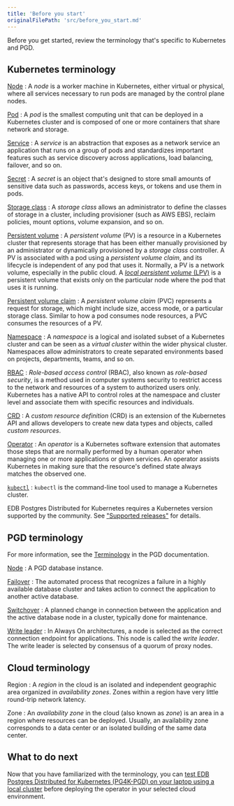 ```yaml
---
title: 'Before you start'
originalFilePath: 'src/before_you_start.md'
---
```


Before you get started, review the terminology that's
specific to Kubernetes and PGD.

## Kubernetes terminology

[Node](https://kubernetes.io/docs/concepts/architecture/nodes/)
: A *node* is a worker machine in Kubernetes, either virtual or physical, where
  all services necessary to run pods are managed by the control plane nodes.

[Pod](https://kubernetes.io/docs/concepts/workloads/pods/pod/)
: A *pod* is the smallest computing unit that can be deployed in a Kubernetes
  cluster and is composed of one or more containers that share network and
  storage.

[Service](https://kubernetes.io/docs/concepts/services-networking/service/)
: A *service* is an abstraction that exposes as a network service an
  application that runs on a group of pods and standardizes important features
  such as service discovery across applications, load balancing, failover, and so
  on.

[Secret](https://kubernetes.io/docs/concepts/configuration/secret/)
: A *secret* is an object that's designed to store small amounts of sensitive
  data such as passwords, access keys, or tokens and use them in pods.

[Storage class](https://kubernetes.io/docs/concepts/storage/storage-classes/)
: A *storage class* allows an administrator to define the classes of storage in
  a cluster, including provisioner (such as AWS EBS), reclaim policies, mount
  options, volume expansion, and so on.

[Persistent volume](https://kubernetes.io/docs/concepts/storage/persistent-volumes/)
: A *persistent volume* (PV) is a resource in a Kubernetes cluster that
  represents storage that has been either manually provisioned by an
  administrator or dynamically provisioned by a *storage class* controller. A PV
  is associated with a pod using a *persistent volume claim*, and its lifecycle is
  independent of any pod that uses it. Normally, a PV is a network volume,
  especially in the public cloud. A [*local persistent volume*
  (LPV)](https://kubernetes.io/docs/concepts/storage/volumes/#local) is a
  persistent volume that exists only on the particular node where the pod that
  uses it is running.

[Persistent volume claim](https://kubernetes.io/docs/concepts/storage/persistent-volumes/#persistentvolumeclaims)
: A *persistent volume claim* (PVC) represents a request for storage, which
  might include size, access mode, or a particular storage class. Similar to how
  a pod consumes node resources, a PVC consumes the resources of a PV.

[Namespace](https://kubernetes.io/docs/concepts/overview/working-with-objects/namespaces/)
: A *namespace* is a logical and isolated subset of a Kubernetes cluster and
  can be seen as a *virtual cluster* within the wider physical cluster.
  Namespaces allow administrators to create separated environments based on
  projects, departments, teams, and so on.

[RBAC](https://kubernetes.io/docs/reference/access-authn-authz/rbac/)
: *Role-based access control* (RBAC), also known as *role-based security*, is a
  method used in computer systems security to restrict access to the network and
  resources of a system to authorized users only. Kubernetes has a native API to
  control roles at the namespace and cluster level and associate them with
  specific resources and individuals.

[CRD](https://kubernetes.io/docs/concepts/extend-kubernetes/api-extension/custom-resources/)
: A *custom resource definition* (CRD) is an extension of the Kubernetes API
  and allows developers to create new data types and objects, called *custom
  resources*.

[Operator](https://kubernetes.io/docs/concepts/extend-kubernetes/operator/)
: An *operator* is a Kubernetes software extension that automates those steps
  that are normally performed by a human operator when managing one or more
  applications or given services. An operator assists Kubernetes in making sure
  that the resource's defined state always matches the observed one.

[`kubectl`](https://kubernetes.io/docs/reference/kubectl/overview/)
: `kubectl` is the command-line tool used to manage a Kubernetes cluster.

EDB Postgres Distributed for Kubernetes requires a Kubernetes version supported by the community. See
["Supported releases"](https://www.enterprisedb.com/resources/platform-compatibility#pgdk8s) for details.

## PGD terminology

For more information, see the
[Terminology](https://www.enterprisedb.com/docs/pgd/latest/terminology/) in the PGD documentation.

[Node](https://www.enterprisedb.com/docs/pgd/latest/terminology/#node)
: A PGD database instance.

[Failover](https://www.enterprisedb.com/docs/pgd/latest/terminology/#failover)
: The automated process that recognizes a failure in a highly available database cluster and takes action to connect the application to another active database.

[Switchover](https://www.enterprisedb.com/docs/pgd/latest/terminology/#switchover)
: A planned change in connection between the application and the active database node in a cluster, typically done for maintenance.

[Write leader](https://www.enterprisedb.com/docs/pgd/latest/terminology/#write-leader)
: In Always On architectures, a node is selected as the correct connection endpoint for applications. This node is called the *write leader*. The write leader is selected by consensus of a quorum of proxy nodes.

## Cloud terminology

Region
: A *region* in the cloud is an isolated and independent geographic area
  organized in *availability zones*. Zones within a region have very little
  round-trip network latency.

Zone
: An *availability zone* in the cloud (also known as *zone*) is an area in a
  region where resources can be deployed. Usually, an availability zone
  corresponds to a data center or an isolated building of the same data center.

## What to do next

Now that you have familiarized with the terminology, you can 
[test EDB Postgres Distributed for Kubernetes (PG4K-PGD) on your laptop using a local cluster](quickstart.md) before
deploying the operator in your selected cloud environment.